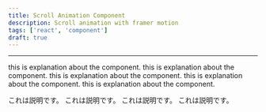 ```yaml
---
title: Scroll Animation Component
description: Scroll animation with framer motion
tags: ['react', 'component']
draft: true
---
```



<div id="scroll-animation" class="not-prose col-span-3 !col-start-1">
  <Playground class="overflow-y-auto">
    <ScrollAnimation client:visible />
  </Playground>
</div>

---

this is explanation about the component.
this is explanation about the component.
this is explanation about the component.
this is explanation about the component.
this is explanation about the component.

これは説明です。
これは説明です。
これは説明です。
これは説明です。
